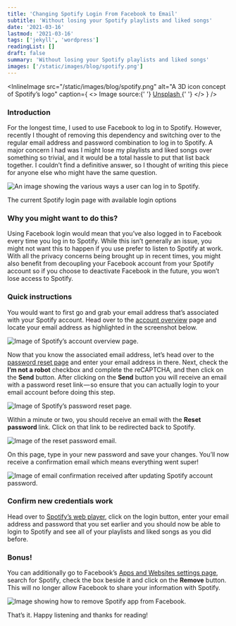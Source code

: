 ```yaml
---
title: 'Changing Spotify Login From Facebook to Email'
subtitle: 'Without losing your Spotify playlists and liked songs'
date: '2021-03-16'
lastmod: '2021-03-16'
tags: ['jekyll', 'wordpress']
readingList: []
draft: false
summary: 'Without losing your Spotify playlists and liked songs'
images: ['/static/images/blog/spotify.png']
---
```


<InlineImage
  src="/static/images/blog/spotify.png"
  alt="A 3D icon concept of Spotify’s logo"
  caption={
    <>
      Image source:{' '}
      <a href="https://unsplash.com/photos/green-and-black-plastic-tool-w-qqwn5O-4I">
        Unsplash
      </a>{' '}
    </>
  }
/>

### Introduction

For the longest time, I used to use Facebook to log in to Spotify. However, recently I thought of removing this dependency and switching over to the regular email address and password combination to log in to Spotify. A major concern I had was I might lose my playlists and liked songs over something so trivial, and it would be a total hassle to put that list back together. I couldn’t find a definitive answer, so I thought of writing this piece for anyone else who might have the same question.

![An image showing the various ways a user can log in to Spotify.](https://cdn-images-1.medium.com/max/800/1*2t8Hg5n3m4g1tBHC0UJH-w.png)

The current Spotify login page with available login options

### Why you might want to do this?

Using Facebook login would mean that you’ve also logged in to Facebook every time you log in to Spotify. While this isn’t generally an issue, you might not want this to happen if you use prefer to listen to Spotify at work. With all the privacy concerns being brought up in recent times, you might also benefit from decoupling your Facebook account from your Spotify account so if you choose to deactivate Facebook in the future, you won’t lose access to Spotify.

### Quick instructions

You would want to first go and grab your email address that’s associated with your Spotify account. Head over to the [account overview](https://www.spotify.com/us/account/overview/) page and locate your email address as highlighted in the screenshot below.

![Image of Spotify’s account overview page.](https://cdn-images-1.medium.com/max/800/1*LHmmDoFGq-peXjOJh0hPpQ.png)

Now that you know the associated email address, let’s head over to the [password reset page](https://www.spotify.com/us/password-reset/) and enter your email address in there. Next, check the **I’m not a robot** checkbox and complete the reCAPTCHA, and then click on the **Send** button. After clicking on the **Send** button you will receive an email with a password reset link — so ensure that you can actually login to your email account before doing this step.

![Image of Spotify’s password reset page.](https://cdn-images-1.medium.com/max/800/1*6rXWUAZVCMHR4SYYptnXgg.png)

Within a minute or two, you should receive an email with the **Reset password&#x20;**&#x6C;ink. Click on that link to be redirected back to Spotify.

![Image of the reset password email.](https://cdn-images-1.medium.com/max/800/1*hQ-SCCQjpGsYbe89ZtxI6A.png)

On this page, type in your new password and save your changes. You’ll now receive a confirmation email which means everything went super!

![Image of email confirmation received after updating Spotify account password.](https://cdn-images-1.medium.com/max/800/1*20JhdJn9qdIhu1hXAFnRew.png)

### Confirm new credentials work

Head over to [Spotify’s web player](https://open.spotify.com/), click on the login button, enter your email address and password that you set earlier and you should now be able to login to Spotify and see all of your playlists and liked songs as you did before.

### Bonus!

You can additionally go to Facebook’s [Apps and Websites settings page](https://www.facebook.com/settings?tab=applications&ref=settings), search for Spotify, check the box beside it and click on the **Remove** button. This will no longer allow Facebook to share your information with Spotify.

![Image showing how to remove Spotify app from Facebook.](https://cdn-images-1.medium.com/max/800/1*uEur_g3eVMUlcp6tgMsBHA.png)

That’s it. Happy listening and thanks for reading!
